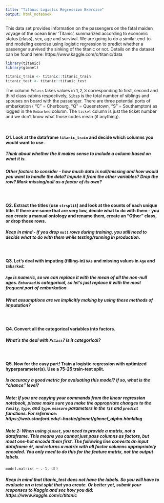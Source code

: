 ```yaml
---
title: "Titanic Logistic Regression Exercise"
output: html_notebook
---
```


This data set provides information on the passengers on the fatal maiden voyage of the ocean liner ‘Titanic’, summarized according to economic status (class), sex, age and survival. We are going to do a similar end-to-end modeling exercise using logistic regression to predict whether a passenger survived the sinking of the titanic or not. Details on the dataset can be found here: https://www.kaggle.com/c/titanic/data

```r
library(titanic)
library(glmnet)

titanic_train <- titanic::titanic_train
titanic_test <- titanic::titanic_test
```

The column `Pclass` takes values in ${1,2,3}$ corresponding to first, second and third class cabins respectively, `Sibsp` is the total number of siblings and spouses on board with the passenger. There are three potential ports of embarkation (	"C" = Cherbourg, "Q" = Queenstown, "S" = Southampton) as logged in the `Embarked` column. The `ticket` column is just the ticket number and we don't know what those codes mean (if anything).

<br>

#### Q1. Look at the dataframe `titanic_train` and decide which columns you would want to use.

##### Think about whether the it makes sense to include a column based on what it is.

##### Other factors to consider - how much data is null/missing and how would you want to handle the data? Impute it from the other variables? Drop the row? Mark missing/null as a factor of its own?

<br>

#### Q2. Extract the titles (use `strsplit`) and look at the counts of each unique title. If there are some that are very low, decide what to do with them - you can create a manual ontology and rename them, create an "Other" class, or drop those rows.

##### Keep in mind - if you drop `null` rows during training, you still need to decide what to do with them while testing/running in production.

<br>

#### Q3. Let's deal with imputing (filling-in) `NAs` and missing values in `Age` and `Embarked`:

##### `Age` is numeric, so we can replace it with the mean of all the non-null ages. `Embarked` is categorical, so let's just replace it with the most frequent port of embarkation.

##### What assumptions are we implicitly making by using these methods of imputation?

<br>

#### Q4. Convert all the categorical variables into factors.

##### What's the deal with `Pclass`? Is it categorical?

<br>

#### Q5. Now for the easy part! Train a logistic regression with optimized hyperparameter(s). Use a 75-25 train-test split.

##### Is accuracy a good metric for evaluating this model? If so, what is the "chance" level?

##### **Note:** If you are copying your commands from the linear regression notebook, please make sure you make the appropriate changes to the `family`, `type`, and `type.measure` parameters in the `fit` and `predict` functions. For reference: https://web.stanford.edu/~hastie/glmnet/glmnet_alpha.html#log

##### **Note 2:** When using `glmnet`, you need to provide a matrix, not a dataframe. This means you cannot just pass columns as factors, but most one-hot encode them first. The following line converts an input dataframe `df`, and returns a matrix with all factor columns appropriately encoded. You only need to do this for the feature matrix, not the output labels.
```
model.matrix( ~ .-1, df)
```

##### Keep in mind that titanic_test does not have the labels. So you will have to evaluate on a test split that you create. Or better yet, submit your responses to Kaggle and see how you did: https://www.kaggle.com/c/titanic
